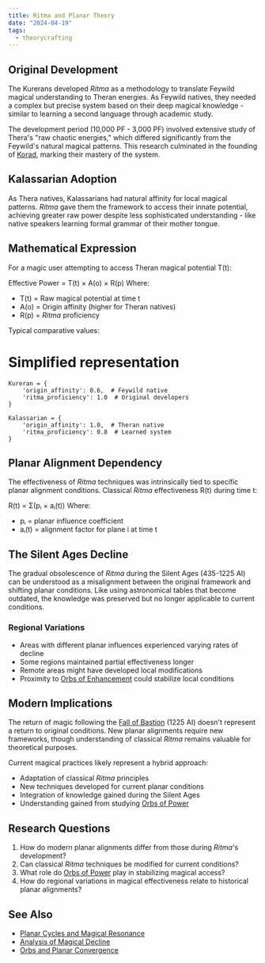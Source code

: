 ```yaml
---
title: Ritma and Planar Theory
date: "2024-04-19"
tags:
  - theorycrafting
---
```


## Original Development

The Kurerans developed _Ritma_ as a methodology to translate Feywild magical
understanding to Theran energies. As Feywild natives, they needed a complex but
precise system based on their deep magical knowledge - similar to learning a
second language through academic study.

The development period (10,000 PF - 3,000 PF) involved extensive study of
Thera's "raw chaotic energies," which differed significantly from the Feywild's
natural magical patterns. This research culminated in the founding of
[Korad](../../locations/korad.mdx), marking their mastery of the system.

## Kalassarian Adoption

As Thera natives, Kalassarians had natural affinity for local magical patterns.
_Ritma_ gave them the framework to access their innate potential, achieving
greater raw power despite less sophisticated understanding - like native
speakers learning formal grammar of their mother tongue.

## Mathematical Expression

For a magic user attempting to access Theran magical potential T(t):

Effective Power = T(t) × A(o) × R(p) Where:

- T(t) = Raw magical potential at time t
- A(o) = Origin affinity (higher for Theran natives)
- R(p) = _Ritma_ proficiency

Typical comparative values:

# Simplified representation

```
Kureran = {
    'origin_affinity': 0.6,  # Feywild native
    'ritma_proficiency': 1.0  # Original developers
}

Kalassarian = {
    'origin_affinity': 1.0,  # Theran native
    'ritma_proficiency': 0.8  # Learned system
}
```

## Planar Alignment Dependency

The effectiveness of _Ritma_ techniques was intrinsically tied to specific
planar alignment conditions. Classical _Ritma_ effectiveness R(t) during time t:

R(t) = Σ(pᵢ × aᵢ(t)) Where:

- pᵢ = planar influence coefficient
- aᵢ(t) = alignment factor for plane i at time t

## The Silent Ages Decline

The gradual obsolescence of _Ritma_ during the Silent Ages (435-1225 AI) can be
understood as a misalignment between the original framework and shifting planar
conditions. Like using astronomical tables that become outdated, the knowledge
was preserved but no longer applicable to current conditions.

### Regional Variations

- Areas with different planar influences experienced varying rates of decline
- Some regions maintained partial effectiveness longer
- Remote areas might have developed local modifications
- Proximity to
  [Orbs of Enhancement](../../misc/orbs-of-power/orb-of-enhancement.mdx) could
  stabilize local conditions

## Modern Implications

The return of magic following the
[Fall of Bastion](../../events/fall-of-bastion.mdx) (1225 AI) doesn't represent
a return to original conditions. New planar alignments require new frameworks,
though understanding of classical _Ritma_ remains valuable for theoretical
purposes.

Current magical practices likely represent a hybrid approach:

- Adaptation of classical _Ritma_ principles
- New techniques developed for current planar conditions
- Integration of knowledge gained during the Silent Ages
- Understanding gained from studying
  [Orbs of Power](../../misc/orbs-of-power/index.mdx)

## Research Questions

1. How do modern planar alignments differ from those during _Ritma_'s
   development?
2. Can classical _Ritma_ techniques be modified for current conditions?
3. What role do [Orbs of Power](../../misc/orbs-of-power/index.mdx) play in
   stabilizing magical access?
4. How do regional variations in magical effectiveness relate to historical
   planar alignments?

## See Also

- [Planar Cycles and Magical Resonance](./planar-cycles-and-magic.mdx)
- [Analysis of Magical Decline](./silent-ages-magical-decline.mdx)
- [Orbs and Planar Convergence](./orbs-and-planar-convergence.mdx)
